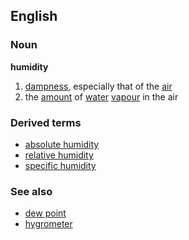 ==English==
===Noun===
'''humidity'''
# [[dampness]], especially that of the [[air]]
# the [[amount]] of [[water]] [[vapour]] in the air
===Derived terms===
*[[absolute humidity]]
*[[relative humidity]]
*[[specific humidity]]
===See also===
*[[dew point]]
*[[hygrometer]]